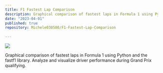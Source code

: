 ```yaml
---
title: F1 Fastest Lap Comparison
description: Graphical comparison of fastest laps in Formula 1 using Python and the fastf1 library. Analyze and visualize driver performance during Grand Prix qualifying.
date: "2023-04-01"
published: true
repository: Michele030500/F1-Fastest-Lap-Comparison
  
---
```



[![](/f1_fast_lap.jpeg)](https://github.com/Michele030500/F1-Fastest-Lap-Comparison)

Graphical comparison of fastest laps in Formula 1 using Python and the fastf1 library. Analyze and visualize driver performance during Grand Prix qualifying.
